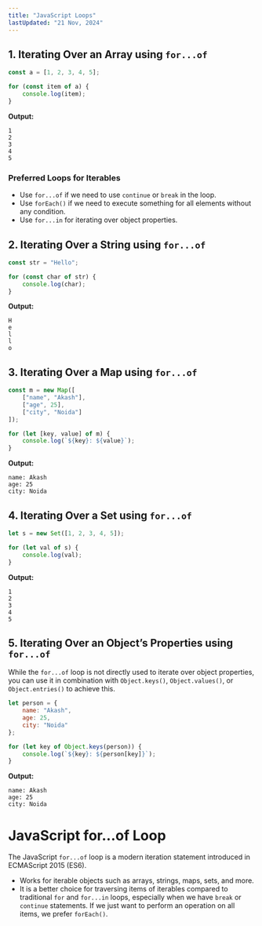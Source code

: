 ```yaml
---
title: "JavaScript Loops"
lastUpdated: "21 Nov, 2024"
---
```


## 1. Iterating Over an Array using `for...of`

```javascript
const a = [1, 2, 3, 4, 5];

for (const item of a) {
    console.log(item);
}
```

**Output:**
```
1
2
3
4
5
```

### Preferred Loops for Iterables
- Use `for...of` if we need to use `continue` or `break` in the loop.
- Use `forEach()` if we need to execute something for all elements without any condition.
- Use `for...in` for iterating over object properties.

## 2. Iterating Over a String using `for...of`

```javascript
const str = "Hello";

for (const char of str) {
    console.log(char);
}
```

**Output:**
```
H
e
l
l
o
```

## 3. Iterating Over a Map using `for...of`

```javascript
const m = new Map([
    ["name", "Akash"],
    ["age", 25],
    ["city", "Noida"]
]);

for (let [key, value] of m) {
    console.log(`${key}: ${value}`);
}
```

**Output:**
```
name: Akash
age: 25
city: Noida
```

## 4. Iterating Over a Set using `for...of`

```javascript
let s = new Set([1, 2, 3, 4, 5]);

for (let val of s) {
    console.log(val);
}
```

**Output:**
```
1
2
3
4
5
```

## 5. Iterating Over an Object’s Properties using `for...of`
While the `for...of` loop is not directly used to iterate over object properties, you can use it in combination with `Object.keys()`, `Object.values()`, or `Object.entries()` to achieve this.

```javascript
let person = {
    name: "Akash",
    age: 25,
    city: "Noida"
};

for (let key of Object.keys(person)) {
    console.log(`${key}: ${person[key]}`);
}
```

**Output:**
```
name: Akash
age: 25
city: Noida
```

# JavaScript for...of Loop

The JavaScript `for...of` loop is a modern iteration statement introduced in ECMAScript 2015 (ES6).

- Works for iterable objects such as arrays, strings, maps, sets, and more.
- It is a better choice for traversing items of iterables compared to traditional `for` and `for...in` loops, especially when we have `break` or `continue` statements. If we just want to perform an operation on all items, we prefer `forEach()`.
